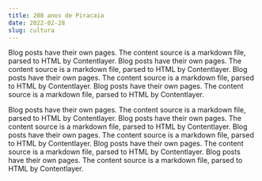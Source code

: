 ```yaml
---
title: 208 anos de Piracaia
date: 2022-02-28
slug: cultura
---
```


Blog posts have their own pages. The content source is a markdown file, parsed to HTML by Contentlayer.
Blog posts have their own pages. The content source is a markdown file, parsed to HTML by Contentlayer.
Blog posts have their own pages. The content source is a markdown file, parsed to HTML by Contentlayer.
Blog posts have their own pages. The content source is a markdown file, parsed to HTML by Contentlayer.

Blog posts have their own pages. The content source is a markdown file, parsed to HTML by Contentlayer.
Blog posts have their own pages. The content source is a markdown file, parsed to HTML by Contentlayer.
Blog posts have their own pages. The content source is a markdown file, parsed to HTML by Contentlayer.
Blog posts have their own pages. The content source is a markdown file, parsed to HTML by Contentlayer.
Blog posts have their own pages. The content source is a markdown file, parsed to HTML by Contentlayer.

